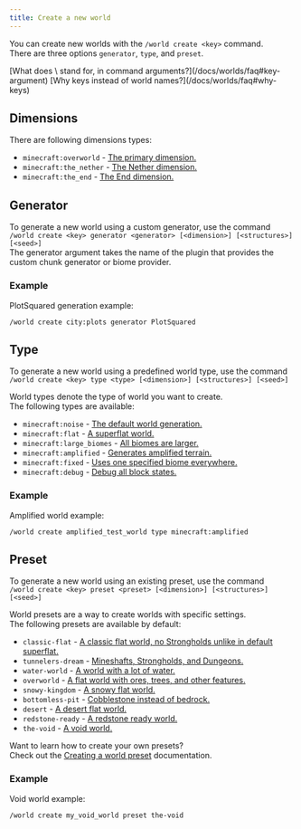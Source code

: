 ```yaml
---
title: Create a new world
---
```


You can create new worlds with the `/world create <key>` command.  
There are three options `generator`, `type`, and `preset`.

<Callout type="info" title="Frequesntly asked questions">
  [What does \<key\> stand for, in command arguments?](/docs/worlds/faq#key-argument)   
  [Why keys instead of world names?](/docs/worlds/faq#why-keys)
</Callout>

## Dimensions

There are following dimensions types:

- `minecraft:overworld` - [The primary dimension.](https://minecraft.wiki/w/Overworld)
- `minecraft:the_nether` - [The Nether dimension.](https://minecraft.wiki/w/The_Nether)
- `minecraft:the_end` - [The End dimension.](https://minecraft.wiki/w/The_End)

## Generator

To generate a new world using a custom generator, use the command  
`/world create <key> generator <generator> [<dimension>] [<structures>] [<seed>]`  
The generator argument takes the name of the plugin that provides the custom chunk generator or biome provider.

### Example

PlotSquared generation example:

```
/world create city:plots generator PlotSquared
```

## Type

To generate a new world using a predefined world type, use the command  
`/world create <key> type <type> [<dimension>] [<structures>] [<seed>]`

World types denote the type of world you want to create.  
The following types are available:

- `minecraft:noise` - [The default world generation.](https://minecraft.wiki/w/Dimension_definition#noise)
- `minecraft:flat` - [A superflat world.](https://minecraft.wiki/w/Dimension_definition#flat)
- `minecraft:large_biomes` - [All biomes are larger.](https://minecraft.wiki/w/Large_biomes)
- `minecraft:amplified` - [Generates amplified terrain.](https://minecraft.wiki/w/Amplified)
- `minecraft:fixed` - [Uses one specified biome everywhere.](https://minecraft.wiki/w/Dimension_definition#fixed)
- `minecraft:debug` - [Debug all block states.](https://minecraft.wiki/w/Dimension_definition#debug)

### Example

Amplified world example:

```
/world create amplified_test_world type minecraft:amplified
```

## Preset

To generate a new world using an existing preset, use the command  
`/world create <key> preset <preset> [<dimension>] [<structures>] [<seed>]`

World presets are a way to create worlds with specific settings.  
The following presets are available by default:

- `classic-flat` - [A classic flat world, no Strongholds unlike in default superflat.](https://minecraft.wiki/w/Superflat#Default_presets)
- `tunnelers-dream` - [Mineshafts, Strongholds, and Dungeons.](https://minecraft.wiki/w/Superflat#Default_presets)
- `water-world` - [A world with a lot of water.](https://minecraft.wiki/w/Superflat#Default_presets)
- `overworld` - [A flat world with ores, trees, and other features.](https://minecraft.wiki/w/Superflat#Default_presets)
- `snowy-kingdom` - [A snowy flat world.](https://minecraft.wiki/w/Superflat#Default_presets)
- `bottomless-pit` - [Cobblestone instead of bedrock.](https://minecraft.wiki/w/Superflat#Default_presets)
- `desert` - [A desert flat world.](https://minecraft.wiki/w/Superflat#Default_presets)
- `redstone-ready` - [A redstone ready world.](https://minecraft.wiki/w/Superflat#Default_presets)
- `the-void` - [A void world.](https://minecraft.wiki/w/The_Void)

Want to learn how to create your own presets?  
Check out the [Creating a world preset](/docs/worlds/presets) documentation.

### Example

Void world example:

```
/world create my_void_world preset the-void
```
